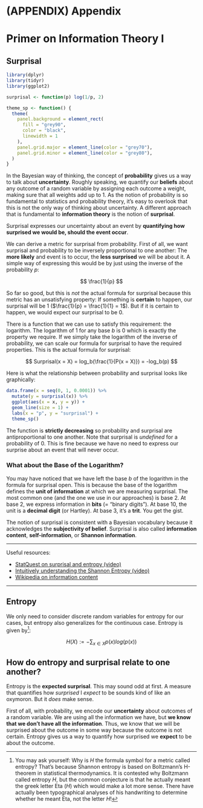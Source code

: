 # (APPENDIX) Appendix {-}

# Primer on Information Theory I

## Surprisal

```r
library(dplyr)
library(tidyr)
library(ggplot2)

surprisal <- function(p) log(1/p, 2)

theme_sp <- function() {
  theme(
    panel.background = element_rect(
      fill = "grey90",
      color = "black",
      linewidth = 1
    ),
    panel.grid.major = element_line(color = "grey70"),
    panel.grid.minor = element_line(color = "grey80"),
  )
}

```

In the Bayesian way of thinking, the concept of **probability** gives us a way to talk about **uncertainty**.
Roughly speaking, we quantify our **beliefs** about any outcome of a random variable by assigning each outcome a weight, making sure that all weights add up to $1$.
As the notion of probability is so fundamental to statistics and probability theory, it's easy to overlook that this is not the only way of thinking about uncertainty.
A different approach that is fundamental to **information theory** is the notion of **surprisal**.

Surprisal expresses our uncertainty about an event by **quantifying how surprised we would be, should the event occur**.

We can derive a metric for surprisal from probability.
First of all, we want surprisal and probability to be inversely proportional to one another:
The **more likely** and event is to occur, the **less surprised** we will be about it.
A simple way of expressing this would be by just using the inverse of the probability $p$:

$$
\frac{1}{p}
$$

So far so good, but this is *not* the actual formula for surprisal because this metric has an unsatisfying property:
If something is **certain** to happen, our surprisal will be $1$ ($\frac{1}{p} = \frac{1}{1} = 1$).
But if it is certain to happen, we would expect our surprisal to be $0$.

There is a function that we can use to satisfy this requirement: the logarithm.
The logarithm of $1$ for any base $b$ is $0$ which is exactly the property we require.
If we simply take the logarithm of the inverse of probability, we can scale our formula for surprisal to have the required properties.
This is the actual formula for surprisal:

$$
Surprisal(x = X) = log_b(\frac{1}{P(x = X)}) = -log_b(p)
$$

Here is what the relationship between probability and surprisal looks like graphically:

```r
data.frame(x = seq(0, 1, 0.0001)) %>% 
  mutate(y = surprisal(x)) %>% 
  ggplot(aes(x = x, y = y)) +
  geom_line(size = 1) +
  labs(x = "p", y = "surprisal") +
  theme_sp()

```

The function is **strictly decreasing** so probability and surprisal are antiproportional to one another.
Note that surprisal is *undefined* for a probability of $0$.
This is fine because we have no need to express our surprise about an event that will never occur.

### What about the Base of the Logarithm?

You may have noticed that we have left the base $b$ of the logarithm in the formula for surprisal open.
This is because the base of the logarithm defines the **unit of information** at which we are measuring surprisal.
The most common one (and the one we use in our approaches) is base $2$.
At base $2$, we express information in **bits** (= "binary digits").
At base $10$, the unit is a **decimal digit** (or Hartley).
At base $3$, it's a **trit**.
You get the gist.

The notion of surprisal is consistent with a Bayesian vocabulary because it acknowledges the **subjectivity of belief**.
Surprisal is also called **information content**, **self-information**, or **Shannon information**.

---

Useful resources:

- [StatQuest on surprisal and entropy (video)](https://www.youtube.com/watch?v=YtebGVx-Fxw)
- [Intuitively understanding the Shannon Entropy (video)](https://www.youtube.com/watch?v=YtebGVx-Fxw)
- [Wikipedia on information content](https://en.wikipedia.org/wiki/Information_content)

---

<!-- The surprisal of combined outcomes (e.g., three coin tosses) can just be calculated by inserting the probability of the outcome of three tosses into the surprisal equation. -->
<!-- But the surprisal of three coin tosses is also just the **sum of each individual surprisal**. -->

<!-- In a coin toss, the entropy is given by the expected value of the surprisal. -->
<!-- As the expected value is just a generalization of a weighted average, this is just the probability of a surprisal happening for a heads toss plus the probability of a surprisal happening for a tails toss. -->




## Entropy

We only need to consider discrete random variables for entropy for our cases, but entropy also generalizes for the continuous case.
Entropy is given by^[You may ask yourself: Why is $H$ the formula symbol for a metric called entropy? That's because Shannon entropy is based on Boltzmann's H-theorem in statistical thermodynamics. It is contested why Boltzmann called entropy $H$, but the common conjecture is that he actually meant the greek letter Eta ($H$) which would make a lot more sense.
There have actually been typographical analyses of his handwriting to determine whether he meant Eta, not the letter $H$!]:

$$
H(X) := -\sum_{x \in X}{p(x)log(p(x))}
$$


<!-- From youtube video: -->
<!-- https://www.youtube.com/watch?v=0GCGaw0QOhA -->

<!-- How much information, on average, would we need to encode an outcome from the distribution? -->

<!-- Explain entropy as "information required to encode outcomes" -> go into different examples and generalize -->
<!-- show probability distributions alongside them for reference -->


## How do entropy and surprisal relate to one another?

Entropy is the **expected surprisal**.
This may sound odd at first.
A measure that quantifies how *surprised* I *expect* to be sounds kind of like an oxymoron.
But it *does* make sense.

First of all, with probability, we encode our **uncertainty** about outcomes of a random variable.
We are using all the information we have, but **we know that we don't have all the information**.
Thus, we know that we will be surprised about the outcome in some way because the outcome is not certain.
Entropy gives us a way to quantify how surprised we **expect** to be about the outcome.

















